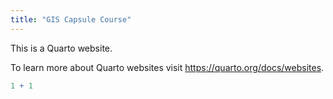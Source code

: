 ```yaml
---
title: "GIS Capsule Course"
---
```


This is a Quarto website.

To learn more about Quarto websites visit <https://quarto.org/docs/websites>.

```r
1 + 1
```
